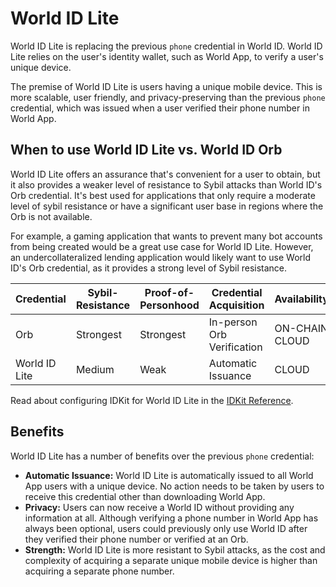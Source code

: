 
# World ID Lite

World ID Lite is replacing the previous `phone` credential in World ID. World ID Lite relies on the user's identity wallet, such as World App, to verify a user's unique device.

The premise of World ID Lite is users having a unique mobile device. This is more scalable, user friendly, and privacy-preserving than the previous `phone` credential, which was issued when a user verified their phone number in World App.

## When to use World ID Lite vs. World ID Orb

World ID Lite offers an assurance that's convenient for a user to obtain, but it also provides a weaker level of resistance to Sybil attacks than World ID's Orb credential. It's best used for applications that only require a moderate level of sybil resistance or have a significant user base in regions where the Orb is not available.

For example, a gaming application that wants to prevent many bot accounts from being created would be a great use case for World ID Lite. However, an undercollateralized lending application would likely want to use World ID's Orb credential, as it provides a strong level of Sybil resistance.

<table>
  <thead>
    <tr>
      <th>Credential</th>
      <th>Sybil-Resistance</th>
      <th>Proof-of-Personhood</th>
      <th>Credential Acquisition</th>
      <th>Availability</th>
    </tr>
  </thead>
  <tbody>
    <tr>
      <td className="align-middle"><img src="/icons/credential-orb.svg" alt="" className="h-8 w-8 m-0 mr-2 inline" />Orb</td>
      <td className="align-middle">Strongest</td>
      <td className="align-middle">Strongest</td>
      <td className="align-middle">In-person Orb Verification</td>
      <td className="align-middle"><Tag>ON-CHAIN</Tag> <Tag color="sky">CLOUD</Tag></td>
    </tr>
    <tr>
      <td className="flex items-center"><img src="/icons/credential-phone.svg" alt="" className="h-8 w-8 m-0 mr-2" />World ID Lite</td>
      <td className="align-middle">Medium</td>
      <td className="align-middle">Weak</td>
      <td className="align-middle">Automatic Issuance</td>
      <td className="align-middle"><Tag color="sky">CLOUD</Tag></td>
    </tr>
  </tbody>
</table>

<Note>Read about configuring IDKit for World ID Lite in the [IDKit Reference](/reference/idkit/).</Note>

## Benefits

World ID Lite has a number of benefits over the previous `phone` credential:

- **Automatic Issuance:** World ID Lite is automatically issued to all World App users with a unique device. No action needs to be taken by users to receive this credential other than downloading World App.
- **Privacy:** Users can now receive a World ID without providing any information at all. Although verifying a phone number in World App has always been optional, users could previously only use World ID after they verified their phone number or verified at an Orb.
- **Strength:** World ID Lite is more resistant to Sybil attacks, as the cost and complexity of acquiring a separate unique mobile device is higher than acquiring a separate phone number.
